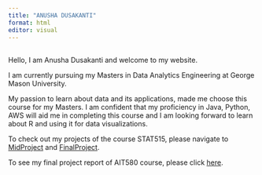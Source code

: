 ```yaml
---
title: "ANUSHA DUSAKANTI"
format: html
editor: visual
---
```


## 

Hello, I am Anusha Dusakanti and welcome to my website.

I am currently pursuing my Masters in Data Analytics Engineering at George Mason University.

My passion to learn about data and its applications, made me choose this course for my Masters. I am confident that my proficiency in Java, Python, AWS will aid me in completing this course and I am looking forward to learn about R and using it for data visualizations.

To check out my projects of the course STAT515, please navigate to [MidProject](https://anushadusakanti15.github.io/Redesign.html) and [FinalProject](https://anushadusakanti15.github.io/FinalReport.html).

To see my final project report of AIT580 course, please click [here](https://anushadusakanti15.github.io/aitpro.html).
